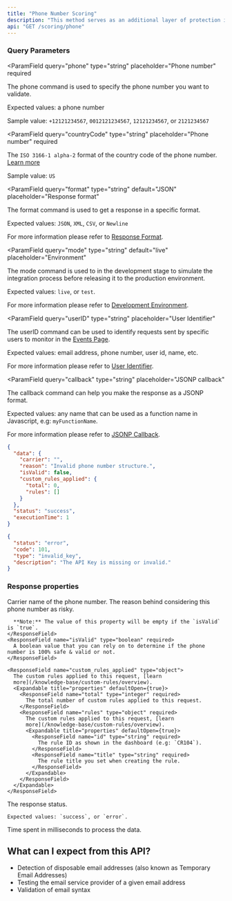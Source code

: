 ```yaml
---
title: "Phone Number Scoring"
description: "This method serves as an additional layer of protection in your system for validating phone numbers. It not only checks the syntax but also assesses the likelihood of the phone number being valid and operational.\n\nBy incorporating this scoring into your workflow, you can enhance fraud detection, reduce invalid inputs, and improve the overall quality of data captured."
api: "GET /scoring/phone"
---
```



### Query Parameters

<ParamField
  query="phone"
  type="string"
  placeholder="Phone number"
  required
>
  The phone command is used to specify the phone number you want to validate.

Expected values: a phone number

Sample value: `+12121234567`, `0012121234567`, `12121234567`, or `2121234567`

</ParamField>

<ParamField
  query="countryCode"
  type="string"
  placeholder="Phone number"
  required
>
  The `ISO 3166-1 alpha-2` format of the country code of the phone number. [Learn more](https://en.wikipedia.org/wiki/ISO_3166-1_alpha-2)

Sample value: `US`

</ParamField>

<ParamField
  query="format"
  type="string"
  default="JSON"
  placeholder="Response format"
>
  The format command is used to get a response in a specific format.

Expected values: `JSON`, `XML`, `CSV`, or `Newline`

For more information please refer to [Response Format](/options/response-format).

</ParamField>

<ParamField
  query="mode"
  type="string"
  default="live"
  placeholder="Environment"
>
  The mode command is used to in the development stage to simulate the integration process before releasing it to the production environment.

Expected values: `live`, or `test`.

For more information please refer to [Development Environment](/options/development-environment).

</ParamField>

<ParamField
  query="userID"
  type="string"
  placeholder="User Identifier"
>
  The userID command can be used to identify requests sent by specific users to monitor in the [Events Page](/dashboard-guides/monitoring-capabilities/real-time-threat-monitoring).

Expected values: email address, phone number, user id, name, etc.

For more information please refer to [User Identifier](/options/user-identifier).

</ParamField>

<ParamField
  query="callback"
  type="string"
  placeholder="JSONP callback"
>
  The callback command can help you make the response as a JSONP format.

Expected values: any name that can be used as a function name in Javascript, e.g: `myFunctionName`.

For more information please refer to [JSONP Callback](/options/jsonp-callback).

</ParamField>

<Panel>
  <Availability plan="Premium and above" color="purple" />

  <ResponseExample>

```json Success
{
  "data": {
    "carrier": "",
    "reason": "Invalid phone number structure.",
    "isValid": false,
    "custom_rules_applied": {
      "total": 0,
      "rules": []
    }
  },
  "status": "success",
  "executionTime": 1
}
```

```json Error
{
  "status": "error",
  "code": 101,
  "type": "invalid_key",
  "description": "The API Key is missing or invalid."
}
```

  </ResponseExample>
</Panel>

### Response properties

<ResponseField name="data" type="object" required>
  <Expandable title="properties" defaultOpen={true}>
    <ResponseField name="carrier" type="string" required>
      Carrier name of the phone number.
    </ResponseField>
    <ResponseField name="reason" type="string" required>
      The reason behind considering this phone number as risky.

      **Note:** The value of this property will be empty if the `isValid` is `true`.
    </ResponseField>
    <ResponseField name="isValid" type="boolean" required>
      A boolean value that you can rely on to determine if the phone number is 100% safe & valid or not.
    </ResponseField>

    <ResponseField name="custom_rules_applied" type="object">
      The custom rules applied to this request, [learn
      more](/knowledge-base/custom-rules/overview).
      <Expandable title="properties" defaultOpen={true}>
        <ResponseField name="total" type="integer" required>
          The total number of custom rules applied to this request.
        </ResponseField>
        <ResponseField name="rules" type="object" required>
          The custom rules applied to this request, [learn
          more](/knowledge-base/custom-rules/overview).
          <Expandable title="properties" defaultOpen={true}>
            <ResponseField name="id" type="string" required>
              The rule ID as shown in the dashboard (e.g: `CR104`).
            </ResponseField>
            <ResponseField name="title" type="string" required>
              The rule title you set when creating the rule.
            </ResponseField>
          </Expandable>
        </ResponseField>
      </Expandable>
    </ResponseField>

  </Expandable>
  <ResponseField name="status" type="string" required>
    The response status.

    Expected values: `success`, or `error`.

  </ResponseField>
  <ResponseField name="executionTime" type="integer" required>
    Time spent in milliseconds to process the data.
  </ResponseField>
</ResponseField>

## What can I expect from this API?

- Detection of disposable email addresses (also known as Temporary Email Addresses)
- Testing the email service provider of a given email address
- Validation of email syntax
